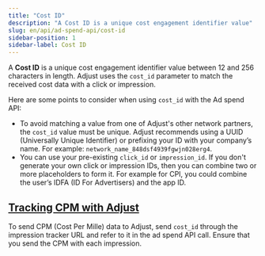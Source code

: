```yaml
---
title: "Cost ID"
description: "A Cost ID is a unique cost engagement identifier value"
slug: en/api/ad-spend-api/cost-id
sidebar-position: 1
sidebar-label: Cost ID
---
```


A **Cost ID** is a unique cost engagement identifier value between 12 and 256 characters in length. Adjust uses the `cost_id` parameter to match the received cost data with a click or impression.

Here are some points to consider when using `cost_id` with the Ad spend API:

-  To avoid matching a value from one of Adjust's other network partners, the `cost_id` value must be unique. Adjust recommends using a UUID (Universally Unique Identifier) or prefixing your ID with your company’s name. For example: `network_name_848dsf4939fgwjn028erg4`.
-  You can use your pre-existing `click_id` or `impression_id`. If you don't generate your own click or impression IDs, then you can combine two or more placeholders to form it. For example for CPI, you could combine the user’s IDFA (ID For Advertisers) and the app ID.

## [Tracking CPM with Adjust](tracking-cpm-with-adjust)

To send CPM (Cost Per Mille) data to Adjust, send `cost_id` through the impression tracker URL and refer to it in the ad spend API call. Ensure that you send the CPM with each impression.
